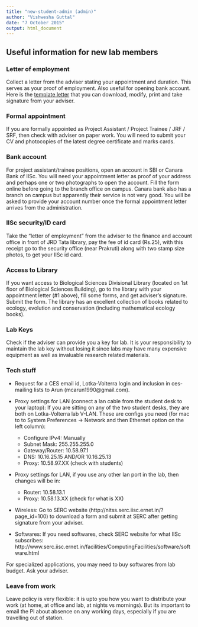 ```yaml
---
title: "new-student-admin (admin)"
author: "Vishwesha Guttal"
date: "7 October 2015"
output: html_document
---
```


## Useful information for new lab members

### Letter of employment 

Collect a letter from the adviser stating your appointment and duration. This serves as your proof of employment. Also useful for opening bank account. Here is the [template letter](https://drive.google.com/open?id=0BzKgj-oZPxI3bV9UZS1oeDJybzQ) that you can download, modify, print and take signature from your adviser.

### Formal appointment 

If you are formally appointed as Project Assistant / Project Trainee / JRF / SRF, then check with adviser on paper work. You will need to submit your CV and photocopies of the latest degree certificate and marks cards.

### Bank account

For project assistant/trainee positions, open an account in SBI or Canara Bank of IISc. You will need your appointment letter as proof of your address and perhaps one or two photographs to open the account. Fill the form online before going to the branch office on campus. Canara bank also has a branch on campus but apparently their service is not very good. You will be asked to provide your account number once the formal appointment letter arrives from the administration.

### IISc security/ID card

Take the "letter of employment" from the adviser to the finance and account office in front of JRD Tata library, pay the fee of id card (Rs.25), with this receipt go to the security office (near Prakruti) along with two stamp size photos, to get your IISc id card.  

### Access to Library 

If you want access to Biological Sciences Divisional Library (located on 1st floor of Biological Sciences Building), go to the library with your appointment letter (#1 above), fill some forms, and get adviser’s signature. Submit the form. The library has an excellent collection of books related to ecology, evolution and conservation (including mathematical ecology books). 

### Lab Keys 

Check if the adviser can provide you a key for lab. It is your responsibility to maintain the lab key without losing it since labs may have many expensive equipment as well as invaluable research related materials. 

### Tech stuff

* Request for a CES email id, Lotka-Volterra login and inclusion in ces-mailing lists to Arun (mcarun1990@gmail.com). 

* Proxy settings for LAN (connect a lan cable from the student desk to your laptop): If you are sitting on any of the two student desks, they are both on Lotka-Volterra lab V-LAN. These are configs you need (for mac to to System Preferences -> Network and then Ethernet option on the left column):  
    + Configure IPv4: Manually
    + Subnet Mask: 255.255.255.0
    + Gateway/Router: 10.58.97.1
    + DNS: 10.16.25.15  AND/OR 10.16.25.13 
    + Proxy: 10.58.97.XX  (check with students)
* Proxy settings for LAN, if you use any other lan port in the lab, then changes will be in:
    + Router: 10.58.13.1
    + Proxy: 10.58.13.XX (check for what is XX)

* Wireless: Go to SERC website (http://nitss.serc.iisc.ernet.in/?page_id=100) to download a form and submit at SERC after getting signature from your adviser. 

* Softwares: If you need softwares, check SERC website for what IISc subscribes:
http://www.serc.iisc.ernet.in/facilities/ComputingFacilities/software/software.html

For specialized applications, you may need to buy softwares from lab budget. Ask your adviser. 

### Leave from work 

Leave policy is very flexible: it is upto you how you want to distribute your work (at home, at office and lab, at nights vs mornings). But its important to email the PI about absence on any working days, especially if you are travelling out of station.  
